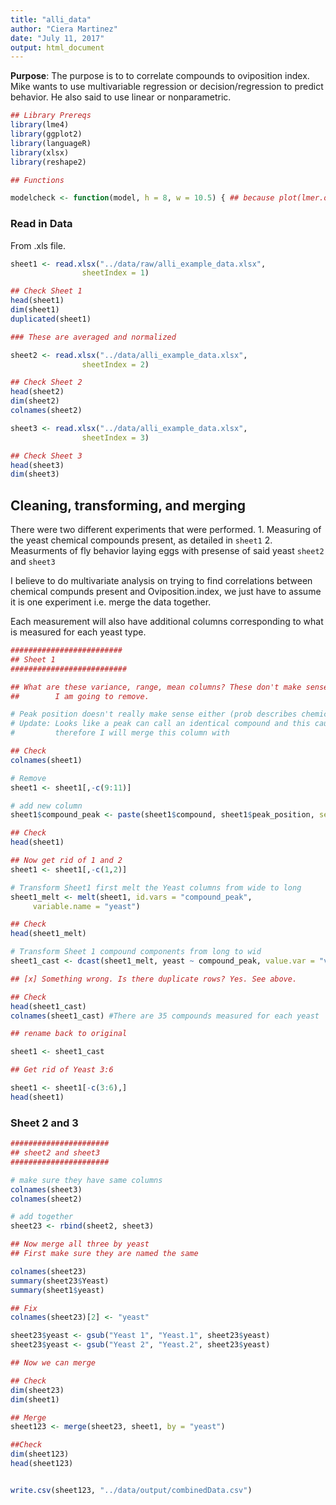 ```yaml
---
title: "alli_data"
author: "Ciera Martinez"
date: "July 11, 2017"
output: html_document
---
```


**Purpose**: The purpose is to to correlate compounds to oviposition index. Mike wants to use multivariable regression or decision/regression to predict behavior. He also said to use linear or nonparametric. 


```r
## Library Prereqs
library(lme4)
library(ggplot2)
library(languageR)
library(xlsx)
library(reshape2)

## Functions

modelcheck <- function(model, h = 8, w = 10.5) { ## because plot(lmer.obj) doesn't work rs <- residuals(model) fv <- fitted(model) quartz(h = h, w = w) plot(rs ~ fv) quartz(h = h, w = w) plot(sqrt(abs(rs)) ~ fv) quartz(h = h, w = w) qqnorm(rs) qqline(rs) }  
```

### Read in Data

From .xls file.

```r

sheet1 <- read.xlsx("../data/raw/alli_example_data.xlsx", 
                sheetIndex = 1)

## Check Sheet 1
head(sheet1)
dim(sheet1)
duplicated(sheet1)

### These are averaged and normalized

sheet2 <- read.xlsx("../data/alli_example_data.xlsx", 
                sheetIndex = 2)

## Check Sheet 2
head(sheet2)
dim(sheet2)
colnames(sheet2)

sheet3 <- read.xlsx("../data/alli_example_data.xlsx", 
                sheetIndex = 3)

## Check Sheet 3
head(sheet3)
dim(sheet3)
```

## Cleaning, transforming, and merging

There were two different experiments that were performed.
1. Measuring of the yeast chemical compounds present, as detailed in `sheet1`
2. Measurments of fly behavior laying eggs with presense of said yeast `sheet2` and `sheet3`

I believe to do multivariate analysis on trying to find correlations between chemical compunds present and Oviposition.index, we just have to assume it is one experiment i.e. merge the data together.

Each measurement will also have additional columns corresponding to what is measured for each yeast type. 

```r
#########################
## Sheet 1
##########################

## What are these variance, range, mean columns? These don't make sense to me.
##        I am going to remove.

# Peak position doesn't really make sense either (prob describes chemical component peak?), but is we are just assuming it is the chemical compound called, I will just use that.
# Update: Looks like a peak can call an identical compound and this causes problems later
#         therefore I will merge this column with 

## Check
colnames(sheet1)

# Remove
sheet1 <- sheet1[,-c(9:11)]

# add new column
sheet1$compound_peak <- paste(sheet1$compound, sheet1$peak_position, sep = "_")

## Check
head(sheet1)

## Now get rid of 1 and 2
sheet1 <- sheet1[,-c(1,2)]

# Transform Sheet1 first melt the Yeast columns from wide to long
sheet1_melt <- melt(sheet1, id.vars = "compound_peak",
     variable.name = "yeast")

## Check
head(sheet1_melt)

# Transform Sheet 1 compound components from long to wid
sheet1_cast <- dcast(sheet1_melt, yeast ~ compound_peak, value.var = "value")

## [x] Something wrong. Is there duplicate rows? Yes. See above.

## Check
head(sheet1_cast)
colnames(sheet1_cast) #There are 35 compounds measured for each yeast

## rename back to original

sheet1 <- sheet1_cast

## Get rid of Yeast 3:6

sheet1 <- sheet1[-c(3:6),]
head(sheet1)
```

### Sheet 2 and 3 

```r
######################
## sheet2 and sheet3
######################

# make sure they have same columns
colnames(sheet3)
colnames(sheet2)

# add together
sheet23 <- rbind(sheet2, sheet3)

## Now merge all three by yeast
## First make sure they are named the same

colnames(sheet23)
summary(sheet23$Yeast)
summary(sheet1$yeast)

## Fix
colnames(sheet23)[2] <- "yeast"

sheet23$yeast <- gsub("Yeast 1", "Yeast.1", sheet23$yeast)
sheet23$yeast <- gsub("Yeast 2", "Yeast.2", sheet23$yeast)

## Now we can merge

## Check
dim(sheet23)
dim(sheet1)

## Merge
sheet123 <- merge(sheet23, sheet1, by = "yeast")

##Check
dim(sheet123)
head(sheet123)


write.csv(sheet123, "../data/output/combinedData.csv")
```



